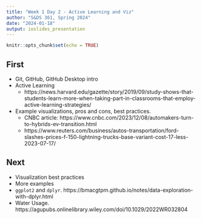 ```yaml
---
title: "Week 1 Day 2 - Active Learning and Viz"
author: "S&DS 361, Spring 2024"
date: "2024-01-18"
output: ioslides_presentation
---
```


```r
knitr::opts_chunk$set(echo = TRUE)
```

## First

- Git, GitHub, GitHub Desktop intro
- Active Learning
    - https://news.harvard.edu/gazette/story/2019/09/study-shows-that-students-learn-more-when-taking-part-in-classrooms-that-employ-active-learning-strategies/
- Example visualizations, pros and cons, best practices.
    - CNBC article: https://www.cnbc.com/2023/12/08/automakers-turn-to-hybrids-ev-transition.html
    - https://www.reuters.com/business/autos-transportation/ford-slashes-prices-f-150-lightning-trucks-base-variant-cost-17-less-2023-07-17/


## Next 
- Visualization best practices 
- More examples
- `ggplot2` and `dplyr`.
https://bmacgtpm.github.io/notes/data-exploration-with-dplyr.html
- Water Usage. https://agupubs.onlinelibrary.wiley.com/doi/10.1029/2022WR032804

